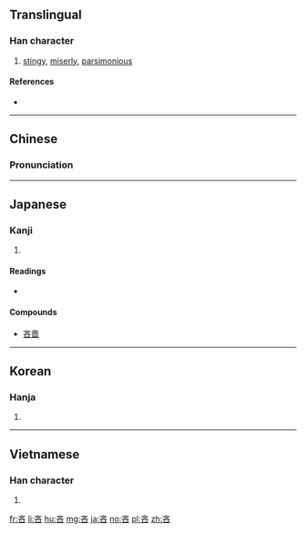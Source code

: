 ==Translingual==

===Han character===
{{Han char|rn=30|rad=口|as=04|sn=7|four=00604|canj=YKR|ids=⿱文口}}

# [[stingy]], [[miserly]], [[parsimonious]]

====References====
* {{Han ref|kx=0177.130|dkj=03327|dj=0394.180|hdz=10594.040|uh=541D|ud=21533|bh=A75B|bd=42843}}

----

==Chinese==
{{zh-forms}}

===Pronunciation===
{{zh-pron
|m=lìn
|c=leon6
|mc=y
|oc=y
|ma=
|cat=a
}}

----

==Japanese==

===Kanji===
{{ja-kanji|grade=|rs=口04}}

# {{defn|lang=ja|sort=口04}}

====Readings====
* {{ja-readings|on=[[りん]] (rin)|kun=[[おしむ]] (oshimu)}}

====Compounds====
* [[吝嗇]]

----

==Korean==

===Hanja===
{{ko-hanja|hangeul=린|rv=rin|mr=rin|y=lin}}

# {{defn|lang=ko|sort=口04}}

----

==Vietnamese==

===Han character===
{{vi-hantu|lận|rs=口04}}

# {{defn|lang=vi|sort=口04}}

[[fr:吝]]
[[li:吝]]
[[hu:吝]]
[[mg:吝]]
[[ja:吝]]
[[no:吝]]
[[pl:吝]]
[[zh:吝]]